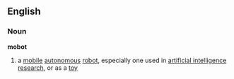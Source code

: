 ==English==
===Noun===
'''mobot'''
# a [[mobile]] [[autonomous]] [[robot]], especially one used in [[artificial intelligence]] [[research]], or as a [[toy]]